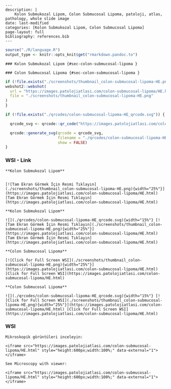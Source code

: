
```comment
---
description: |
    Kolon Submukozal Lipom, Colon Submucosal Lipoma, patoloji, atlas, pathology, whole slide image
date: last-modified
categories: [Kolon Submukozal Lipom, Colon Submucosal Lipoma]
page-layout: full
bibliography: references.bib
---
```



```r
source("./R/language.R")
output_type <- knitr::opts_knit$get("rmarkdown.pandoc.to")
```


```asis
### Kolon Submukozal Lipom {#sec-colon-submucosal-lipoma }
```


```asis
### Colon Submucosal Lipoma {#sec-colon-submucosal-lipoma }
```






```r
if (!file.exists("./screenshots/thumbnail_colon-submucosal-lipoma-HE.png")) {
webshot2::webshot(
  url = "https://images.patolojiatlasi.com/colon-submucosal-lipoma/HE.html",
  file = "./screenshots/thumbnail_colon-submucosal-lipoma-HE.png"
)
}
```



```r
if (!file.exists("./qrcodes/colon-submucosal-lipoma-HE_qrcode.svg")) {

  qrcode_svg <- qrcode::qr_code("https://images.patolojiatlasi.com/colon-submucosal-lipoma/HE.html")

  qrcode::generate_svg(qrcode = qrcode_svg,
                       filename = "./qrcodes/colon-submucosal-lipoma-HE_qrcode.svg",
                       show = FALSE)
}
```







::::: panel-tabset


### WSI - Link








:::: {.content-hidden when-format="pdf"}


```asis

**Kolon Submukozal Lipom**


[![Tam Ekran Görmek İçin Resmi Tıklayın](./screenshots/thumbnail_colon-submucosal-lipoma-HE.png){width="25%"}](https://images.patolojiatlasi.com/colon-submucosal-lipoma/HE.html) [Tam Ekran Görmek İçin Resmi Tıklayın](https://images.patolojiatlasi.com/colon-submucosal-lipoma/HE.html)

```

::::


:::: {.content-visible when-format="pdf"}

```asis

**Kolon Submukozal Lipom**

![](./qrcodes/colon-submucosal-lipoma-HE_qrcode.svg){width="15%"} [![Tam Ekran Görmek İçin Resmi Tıklayın](./screenshots/thumbnail_colon-submucosal-lipoma-HE.png){width="25%"}](https://images.patolojiatlasi.com/colon-submucosal-lipoma/HE.html) [Tam Ekran Görmek İçin Resmi Tıklayın](https://images.patolojiatlasi.com/colon-submucosal-lipoma/HE.html)

```



::::




:::: {.content-hidden when-format="pdf"}


```asis

**Colon Submucosal Lipoma**

[![Click for Full Screen WSI](./screenshots/thumbnail_colon-submucosal-lipoma-HE.png){width="25%"}](https://images.patolojiatlasi.com/colon-submucosal-lipoma/HE.html) [Click for Full Screen WSI](https://images.patolojiatlasi.com/colon-submucosal-lipoma/HE.html)

```

::::


:::: {.content-visible when-format="pdf"}

```asis

**Colon Submucosal Lipoma**

![](./qrcodes/colon-submucosal-lipoma-HE_qrcode.svg){width="15%"} [![Click for Full Screen WSI](./screenshots/thumbnail_colon-submucosal-lipoma-HE.png){width="25%"}](https://images.patolojiatlasi.com/colon-submucosal-lipoma/HE.html) [Click for Full Screen WSI](https://images.patolojiatlasi.com/colon-submucosal-lipoma/HE.html)

```


::::







### WSI








```asis
Mikroskopik görüntüleri inceleyin:

<iframe src="https://images.patolojiatlasi.com/colon-submucosal-lipoma/HE.html" style="height:600px;width:100%;" data-external="1"></iframe>

```





```asis

See Microscopy with viewer:

<iframe src="https://images.patolojiatlasi.com/colon-submucosal-lipoma/HE.html" style="height:600px;width:100%;" data-external="1"></iframe>

```






:::::












